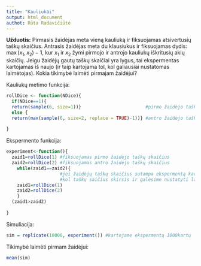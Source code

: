 ```yaml
---
title: "Kauliukai"
output: html_document
authot: Rūta Radavičiūtė
---
```

**Užduotis:**
Pirmasis žaidėjas meta vieną kauliuką ir fiksuojamas atsivertusių taškų skaičius. Antrasis žaidėjas meta du klausiukus ir fiksuojamas dydis: $\max(x_1, x_2)-1$, kur $x_1$ ir $x_2$ žymi pirmojo ir antrojo kauliukų iškritusių akių skaičių. Jeigu žaidėjų gautų taškų skaičiai yra lygus, tai ekspermentas kartojamas iš naujo (ir taip kartojama tol, kol galiausiai nustatomas laimėtojas). Kokia tikimybė laimėti pirmajam žaidėjui?

Kauliukų metimo funkcija:
```r
rollDice <- function(NDice){
  if(NDice==1){    
  return(sample(6, size=1))}                        #pirmo žaidėjo taškų skaičius
  else {
  return(max(sample(6, size=2, replace = TRUE)-1))} #antro žaidėjo taškų skaičius
  
}
```

Ekspermento funkcija:
```r
experiment<-function(){
  zaid1=rollDice(1) #fiksuojamas pirmo žaidėjo taškų skaičius
  zaid2=rollDice(2) #fiksuojamas antro žaidėjo taškų skaičius
    while(zaid1==zaid2){ 
                    #jei žaidėjų taškų skaičius sutampa ekspermentą kartojame,
                    #kol taškų saičius skirsis ir galėsime nustatyti laimėtoją
    zaid1=rollDice(1)
    zaid2=rollDice(2)
    }
  (zaid1>zaid2)
    
}
```

Simuliacija:
```r
sim = replicate(10000, experiment()) #kartojame ekspermentą 1000kartų
```

Tikimybė laimėti pirmam žaidėjui:
```r
mean(sim)
```

